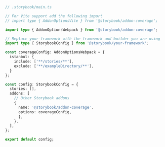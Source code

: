 ```ts
// .storybook/main.ts

// For Vite support add the following import
// import type { AddonOptionsVite } from '@storybook/addon-coverage';

import type { AddonOptionsWebpack } from '@storybook/addon-coverage';

// Replace your-framework with the framework and builder you are using (e.g., react-webpack5, vue3-webpack5)
import type { StorybookConfig } from '@storybook/your-framework';

const coverageConfig: AddonOptionsWebpack = {
  istanbul: {
    include: ['**/stories/**'],
    exclude: ['**/exampleDirectory/**'],
  }
};

const config: StorybookConfig = {
  stories: [],
  addons: [
    // Other Storybook addons
    {
      name: '@storybook/addon-coverage',
      options: coverageConfig,
      },
    },
  ],
};

export default config;
```
